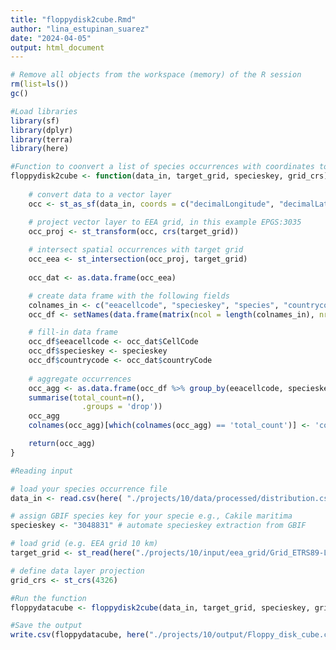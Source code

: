 ```yaml
---
title: "floppydisk2cube.Rmd"
author: "lina_estupinan_suarez"
date: "2024-04-05"
output: html_document
---
```



```r
# Remove all objects from the workspace (memory) of the R session
rm(list=ls())
gc()

#Load libraries
library(sf)
library(dplyr)
library(terra)
library(here)
```


```r
#Function to coonvert a list of species occurrences with coordinates to a data cube
floppydisk2cube <- function(data_in, target_grid, specieskey, grid_crs){
    
    # convert data to a vector layer
    occ <- st_as_sf(data_in, coords = c("decimalLongitude", "decimalLatitude"), crs = grid_crs)

    # project vector layer to EEA grid, in this example EPGS:3035
    occ_proj <- st_transform(occ, crs(target_grid))
 
    # intersect spatial occurrences with target grid
    occ_eea <- st_intersection(occ_proj, target_grid)
 
    occ_dat <- as.data.frame(occ_eea)

    # create data frame with the following fields
    colnames_in <- c("eeacellcode", "specieskey", "species", "countrycode", "basisofrecord")
    occ_df <- setNames(data.frame(matrix(ncol = length(colnames_in), nrow = nrow(occ_dat))), colnames_in)

    # fill-in data frame
    occ_df$eeacellcode <- occ_dat$CellCode
    occ_df$specieskey <- specieskey
    occ_df$countrycode <- occ_dat$countryCode
    
    # aggregate occurrences
    occ_agg <- as.data.frame(occ_df %>% group_by(eeacellcode, specieskey, countrycode, basisofrecord) %>% 
    summarise(total_count=n(),
                .groups = 'drop'))
    occ_agg    
    colnames(occ_agg)[which(colnames(occ_agg) == 'total_count')] <- 'count'

    return(occ_agg)
}
```

```r
#Reading input

# load your species occurrence file 
data_in <- read.csv(here( "./projects/10/data/processed/distribution.csv"))

# assign GBIF species key for your specie e.g., Cakile maritima
specieskey <- "3048831" # automate specieskey extraction from GBIF

# load grid (e.g. EEA grid 10 km)
target_grid <- st_read(here("./projects/10/input/eea_grid/Grid_ETRS89-LAEA_10K.shp"))

# define data layer projection
grid_crs <- st_crs(4326)

```

```r
#Run the function
floppydatacube <- floppydisk2cube(data_in, target_grid, specieskey, grid_crs)

#Save the output
write.csv(floppydatacube, here("./projects/10/output/Floppy_disk_cube.csv"), row.names = FALSE)
```


